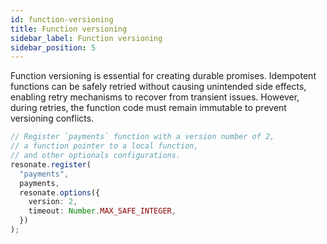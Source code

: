 ```yaml
---
id: function-versioning
title: Function versioning
sidebar_label: Function versioning
sidebar_position: 5
---
```


Function versioning is essential for creating durable promises. Idempotent functions can be safely retried without causing unintended side effects, enabling retry mechanisms to recover from transient issues. However, during retries, the function code must remain immutable to prevent versioning conflicts.

```ts
// Register `payments` function with a version number of 2,
// a function pointer to a local function,
// and other optionals configurations.
resonate.register(
  "payments",
  payments,
  resonate.options({
    version: 2,
    timeout: Number.MAX_SAFE_INTEGER,
  })
);
```
